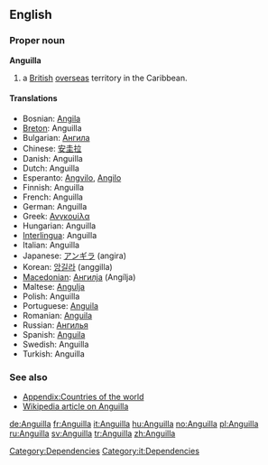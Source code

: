 {{also|anguilla}}
==English==

===Proper noun===
'''Anguilla'''

# a [[British]] [[overseas]] territory in the Caribbean.

====Translations====
* Bosnian: [[Angila]] {{f}}
* [[Breton]]: Anguilla
* Bulgarian: [[Ангила]]
* Chinese: [[安圭拉]]
* Danish: Anguilla
* Dutch: Anguilla
* Esperanto: [[Angvilo]], [[Angilo]]
* Finnish: Anguilla
* French: Anguilla
* German: Anguilla
* Greek: [[Ανγκουίλα]]
* Hungarian: Anguilla
* [[Interlingua]]: Anguilla
* Italian: Anguilla
* Japanese: [[アンギラ]] (angira)
* Korean: [[앙길라]] (anggilla)
* [[Macedonian]]: [[Ангилја]] (Angílja) {{f}}
* Maltese: [[Angulja]]
* Polish: Anguilla
* Portuguese: [[Anguila]]
* Romanian: [[Anguila]] {{f}}
* Russian: [[Ангилья]]
* Spanish: [[Anguila]]
* Swedish: Anguilla
* Turkish: Anguilla

===See also===

* [[Appendix:Countries of the world]]
* [[w:Anguilla|Wikipedia article on Anguilla]]

[[Category:Dependencies]]
[[Category:it:Dependencies]]

[[de:Anguilla]]
[[fr:Anguilla]]
[[it:Anguilla]]
[[hu:Anguilla]]
[[no:Anguilla]]
[[pl:Anguilla]]
[[ru:Anguilla]]
[[sv:Anguilla]]
[[tr:Anguilla]]
[[zh:Anguilla]]